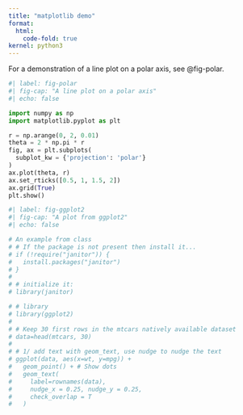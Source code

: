 ```yaml
---
title: "matplotlib demo"
format:
  html:
    code-fold: true
kernel: python3
---
```


For a demonstration of a line plot on a polar axis, see @fig-polar.

```python
#| label: fig-polar
#| fig-cap: "A line plot on a polar axis"
#| echo: false

import numpy as np
import matplotlib.pyplot as plt

r = np.arange(0, 2, 0.01)
theta = 2 * np.pi * r
fig, ax = plt.subplots(
  subplot_kw = {'projection': 'polar'} 
)
ax.plot(theta, r)
ax.set_rticks([0.5, 1, 1.5, 2])
ax.grid(True)
plt.show()
```



```r
#| label: fig-ggplot2
#| fig-cap: "A plot from ggplot2"
#| echo: false

# An example from class
# # If the package is not present then install it...
# if (!require("janitor")) {
#   install.packages("janitor")
# }
# 
# # initialize it:
# library(janitor)

# # library
# library(ggplot2)
#  
# # Keep 30 first rows in the mtcars natively available dataset
# data=head(mtcars, 30)
#  
# # 1/ add text with geom_text, use nudge to nudge the text
# ggplot(data, aes(x=wt, y=mpg)) +
#   geom_point() + # Show dots
#   geom_text(
#     label=rownames(data), 
#     nudge_x = 0.25, nudge_y = 0.25, 
#     check_overlap = T
#   )

```
